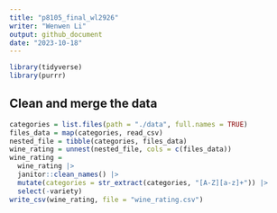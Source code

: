 ```yaml
---
title: "p8105_final_wl2926"
writer: "Wenwen Li"
output: github_document
date: "2023-10-18"
---
```

```r
library(tidyverse)
library(purrr)
```

## Clean and merge the data
```r
categories = list.files(path = "./data", full.names = TRUE)
files_data = map(categories, read_csv)
nested_file = tibble(categories, files_data)
wine_rating = unnest(nested_file, cols = c(files_data))
wine_rating = 
  wine_rating |> 
  janitor::clean_names() |> 
  mutate(categories = str_extract(categories, "[A-Z][a-z]+")) |> 
  select(-variety)
write_csv(wine_rating, file = "wine_rating.csv")
```